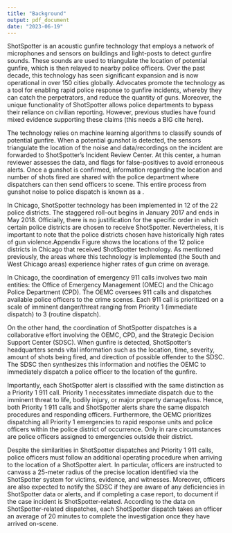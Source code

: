 ```yaml
---
title: "Background"
output: pdf_document
date: "2023-06-19"
---
```


\section{Background}\label{section:background}
\subsection{ShotSpotter Technology and Implementation in Chicago}\label{section:sstchicago}

ShotSpotter is an acoustic gunfire technology that employs a network of microphones and sensors on buildings and light-posts to detect gunfire sounds.
These sounds are used to triangulate the location of potential gunfire, which is then relayed to nearby police officers.
Over the past decade, this technology has seen significant expansion and is now operational in over 150 cities globally.
Advocates promote the technology as a tool for enabling rapid police response to gunfire incidents, whereby they can catch the perpetrators, and reduce the quantity of guns. Moreover, the unique functionality of ShotSpotter allows police departments to bypass their reliance on civilian reporting. However, previous studies have found mixed evidence supporting these claims (this needs a BIG cite here). 

The technology relies on machine learning algorithms to classify sounds of potential gunfire.\footnote{According to ShotSpotter's website, from 2019 to 2021, the aggregate accuracy rate across all of their customers was 97 with a very small false-positive rate of approximately 0.5\%, however this has not been independently tested.} When a potential gunshot is detected, the sensors triangulate the location of the noise and data/recordings on the incident are forwarded to ShotSpotter's Incident Review Center. At this center, a human reviewer assesses the data, and flags for false-positives to avoid erroneous alerts. Once a gunshot is confirmed, information regarding the location and number of shots fired are shared with the police department where dispatchers can then send officers to scene. This entire process from gunshot noise to police dispatch is known as a \emph{ShotSpotter dispatch}.

In Chicago, ShotSpotter technology has been implemented in 12 of the 22 police districts. The staggered roll-out begins in January 2017 and ends in May 2018.\footnote{This wide-scale adoption follows previous testing of select areas between 2003 and 2007, and again in 2012. However, no district received district-wide coverage during this trial period and the extent of testing was small (https://www.cbsnews.com/chicago/news/chicago-police-testing-new-gunshot-detection-technology/), Office of Inspector General} Officially, there is no justification for the specific order in which certain police districts are chosen to receive ShotSpotter. Nevertheless, it is important to note that the police districts chosen have historically high rates of gun violence.\footnote{Note that difference-in-differences relies on the assumption of common trends, not random assignment of the rollout.}Appendix Figure \ref{map} shows the locations of the 12 police districts in Chicago that received ShotSpotter technology. As mentioned previously, the areas where this technology is implemented (the South and West Chicago areas) experience higher rates of gun crime on average.


\subsection{Dispatching 911 Calls and ShotSpotter Alerts in Chicago}\label{section:dispatchingchicago}

In Chicago, the coordination of emergency 911 calls involves two main entities: the Office of Emergency Management (OMEC) and the Chicago Police Department (CPD). The OEMC oversees 911 calls and dispatches available police officers to the crime scenes. Each 911 call is prioritized on a scale of imminent danger/threat ranging from Priority 1 (immediate dispatch) to 3 (routine dispatch).\footnote{Technically, there are 6 priorities ranging from priority 0-5. However, Priority 0, 4, and 5 are reserved for special cases such as police officers calling for emergency assistance, administrative meetings, or alternate responses that do not need a field unit respectively.}

On the other hand, the coordination of ShotSpotter dispatches is a collaborative effort involving the OEMC, CPD, and the Strategic Decision Support Center (SDSC). When gunfire is detected, ShotSpotter's headquarters sends vital information such as the location, time, severity, amount of shots being fired, and direction of possible offender to the SDSC. The SDSC then synthesizes this information and notifies the OEMC to immediately dispatch a police officer to the location of the gunfire.

Importantly, each ShotSpotter alert is classified with the same distinction as a Priority 1 911 call. Priority 1 necessitates immediate dispatch due to the imminent threat to life, bodily injury, or major property damage/loss. Hence, both Priority 1 911 calls and ShotSpotter alerts share the same dispatch procedures and responding officers. Furthermore, the OEMC prioritizes dispatching all Priority 1 emergencies to rapid response units and police officers within the police district of occurrence.\footnote{Specifically, dispatchers prioritize dispatching police officers within the beat they are assigned to. Police beats are subsections within police districts.} Only in rare circumstances are police officers assigned to emergencies outside their district.\footnote{In particular, the dispatching order is in the following order of priority: rapid response unit or beat unit from the beat of occurrence, tactical unit, rapid response sergeant, sector sergeant, tactical sergeant, other field supervisor, and closest available unit.}

Despite the similarities in ShotSpotter dispatches and Priority 1 911 calls, police officers must follow an additional operating procedure when arriving to the location of a ShotSpotter alert. In particular, officers are instructed to canvass a 25-meter radius of the precise location identified via the ShotSpotter system for victims, evidence, and witnesses. Moreover, officers are also expected to notify the SDSC if they are aware of any deficiencies in ShotSpotter data or alerts, and if completing a case report, to document if the case incident is ShotSpotter-related. According to the data on ShotSpotter-related dispatches, each ShotSpotter dispatch takes an officer an average of 20 minutes to complete the investigation once they have arrived on-scene. 
